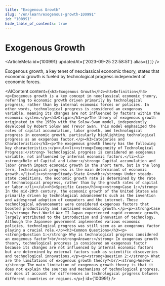```yaml
---
title: "Exogenous Growth"
slug: "/en/learn/exogenous-growth-100991"
id: "100991"
hide_table_of_contents: true
---
```



# Exogenous Growth

<ArticleMeta id={100991} updatedAt={'2023-09-25 22:58:51'} alias={`[]`} />
<div className='border-solid border-b border-t-0 my-4 border-[var(--ifm-color-gray-300)]' />

Exogenous growth, a key tenet of neoclassical economic theory, states that economic growth is fueled by technological progress independent of economic forces.

<AIContent content={`<h2>Exogenous Growth</h2><h3>Definition</h3><p>Exogenous growth is a key concept in neoclassical economic theory, referring to economic growth driven primarily by technological progress, rather than by internal economic forces or policies. In other words, technological progress is considered an exogenous variable, meaning its changes are not influenced by factors within the economic system.</p><h3>Origin</h3><p>The theory of exogenous growth originated in the 1950s with the Solow-Swan model, independently developed by Robert Solow and Trevor Swan. This model emphasized the roles of capital accumulation, labor growth, and technological progress in economic growth, particularly highlighting technological progress as an exogenous factor.</p><h3>Categories and Characteristics</h3><p>The exogenous growth theory has the following key characteristics:</p><ul><li><strong>Exogeneity of Technological Progress:</strong> Technological progress is considered an exogenous variable, not influenced by internal economic factors.</li><li><strong>Role of Capital and Labor:</strong> Capital accumulation and labor growth impact economic growth in the short term, but in the long term, technological progress is the main determinant of economic growth.</li><li><strong>Steady-State Growth:</strong> Under steady-state conditions, the economic growth rate is determined by the rate of technological progress, rather than by the growth rates of capital or labor.</li></ul><h3>Specific Cases</h3><p><strong>Case 1:</strong> In the mid-20th century, the economic growth of the United States was primarily driven by technological advancements such as the invention and widespread adoption of computers and the internet. These technological advancements were considered exogenous factors that boosted productivity and sustained economic growth.</p><p><strong>Case 2:</strong> Post-World War II Japan experienced rapid economic growth, largely attributed to the introduction and innovation of technology. Although the Japanese government implemented various economic policies, technological progress was still seen as an exogenous factor playing a crucial role.</p><h3>Common Questions</h3><p><strong>Question 1:</strong> Why is technological progress considered an exogenous factor?<br/><strong>Answer:</strong> In exogenous growth theory, technological progress is considered an exogenous factor because its changes are not influenced by internal economic factors but are determined by external factors such as scientific discoveries and technological innovations.</p><p><strong>Question 2:</strong> What are the limitations of exogenous growth theory?<br/><strong>Answer:</strong> The main limitation of exogenous growth theory is that it does not explain the sources and mechanisms of technological progress, nor does it account for differences in technological progress between different countries or regions.</p>`} id={100991} />
